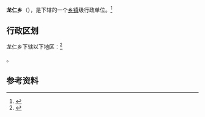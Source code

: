 {{中国乡级行政区|54/01/22/203/000}}

'''龙仁乡'''（{{bo|z=ལུང་རིང།|w=lung ring}}），是{{PRC admin/fullname|54/01/22/203/000|3}}下辖的一个[[乡镇|乡镇]]级行政单位。<ref>{{PRC admin/ref sgc|{{PRC admin/parent|54/01/22/203/000}}}}</ref>

== 行政区划 ==

龙仁乡下辖以下地区：<ref>{{PRC admin/ref sgc|54/01/22/203/000}}</ref>

{{PRC admin/children|54/01/22/203/000}}。

== 参考资料 ==

{{reflist}}

{{行政区划小作品}}
{{PRC admin/navcat|54/01/22/203/000}}
